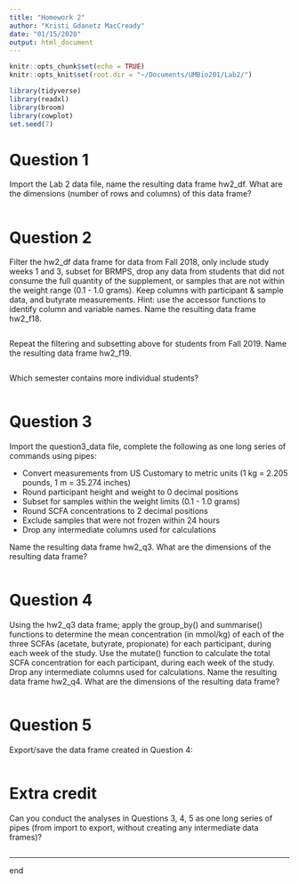```yaml
---
title: "Homework 2"
author: "Kristi Gdanetz MacCready"
date: "01/15/2020"
output: html_document
---
```


```r
knitr::opts_chunk$set(echo = TRUE)
knitr::opts_knit$set(root.dir = "~/Documents/UMBio201/Lab2/")
```

```r
library(tidyverse)
library(readxl)
library(broom)
library(cowplot)
set.seed(7)
```

# Question 1
Import the Lab 2 data file, name the resulting data frame hw2_df. What are the dimensions (number of rows and columns) of this data frame?
```r

```


# Question 2
Filter the hw2_df data frame for data from Fall 2018, only include study weeks 1 and 3, subset for BRMPS, drop any data from students that did not consume the full quantity of the supplement, or samples that are not within the weight range (0.1 - 1.0 grams). Keep columns with participant & sample data, and butyrate measurements. Hint: use the accessor functions to identify column and variable names. Name the resulting data frame hw2_f18. 
```r

```

Repeat the filtering and subsetting above for students from Fall 2019. Name the resulting data frame hw2_f19. 
```r

```

Which semester contains more individual students?
```r

```


# Question 3
Import the question3_data file, complete the following as one long series of commands using pipes: 

* Convert measurements from US Customary to metric units (1 kg = 2.205 pounds, 1 m = 35.274 inches)
* Round participant height and weight to 0 decimal positions
* Subset for samples within the weight limits (0.1 - 1.0 grams)
* Round SCFA concentrations to 2 decimal positions
* Exclude samples that were not frozen within 24 hours
* Drop any intermediate columns used for calculations 

Name the resulting data frame hw2_q3. What are the dimensions of the resulting data frame? 
```r

```


# Question 4

Using the hw2_q3 data frame; apply the group_by() and summarise() functions to determine the mean concentration (in mmol/kg) of each of the three SCFAs (acetate, butyrate, propionate) for each participant, during each week of the study. Use the mutate() function to calculate the total SCFA concentration for each participant, during each week of the study. Drop any intermediate columns used for calculations. Name the resulting data frame hw2_q4. What are the dimensions of the resulting data frame?
```r

```


# Question 5

Export/save the data frame created in Question 4:
```r

```


# Extra credit

Can you conduct the analyses in Questions 3, 4, 5 as one long series of pipes (from import to export, without creating any intermediate data frames)?
```r

```

-----
end